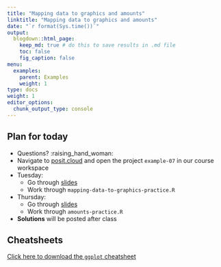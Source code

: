 ```yaml
---
title: "Mapping data to graphics and amounts"
linktitle: "Mapping data to graphics and amounts"
date: "`r format(Sys.time())`"
output:
  blogdown::html_page:
    keep_md: true # do this to save results in .md file
    toc: false
    fig_caption: false
menu:
  examples:
    parent: Examples
    weight: 1
type: docs
weight: 1
editor_options:
  chunk_output_type: console
---
```


## Plan for today
- Questions? :raising_hand_woman:
- Navigate to [posit.cloud](http://posit.cloud) and open the project `example-07` in our course workspace
- Tuesday:
  - Go through [slides](/content/07-content/)
  - Work through `mapping-data-to-graphics-practice.R`
- Thursday:
  - Go through [slides](/content/07-content/)
  - Work through `amounts-practice.R`
- **Solutions** will be posted after class

## Cheatsheets

[Click here to download the `ggplot` cheatsheet](https://raw.githubusercontent.com/rstudio/cheatsheets/main/data-visualization.pdf)
